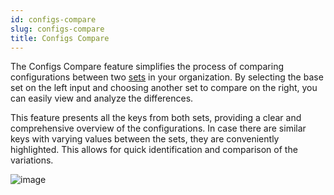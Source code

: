```yaml
---
id: configs-compare
slug: configs-compare
title: Configs Compare
---
```


The Configs Compare feature simplifies the process of comparing configurations between two [sets](/config-set) in your organization.
By selecting the base set on the left input and choosing another set to compare on the right, you can easily view and analyze the differences.

This feature presents all the keys from both sets, providing a clear and comprehensive overview of the configurations.
In case there are similar keys with varying values between the sets, they are conveniently highlighted. This allows for quick identification and comparison of the variations.

![image](./img/configs-compare/configs-compare-sets.png)
